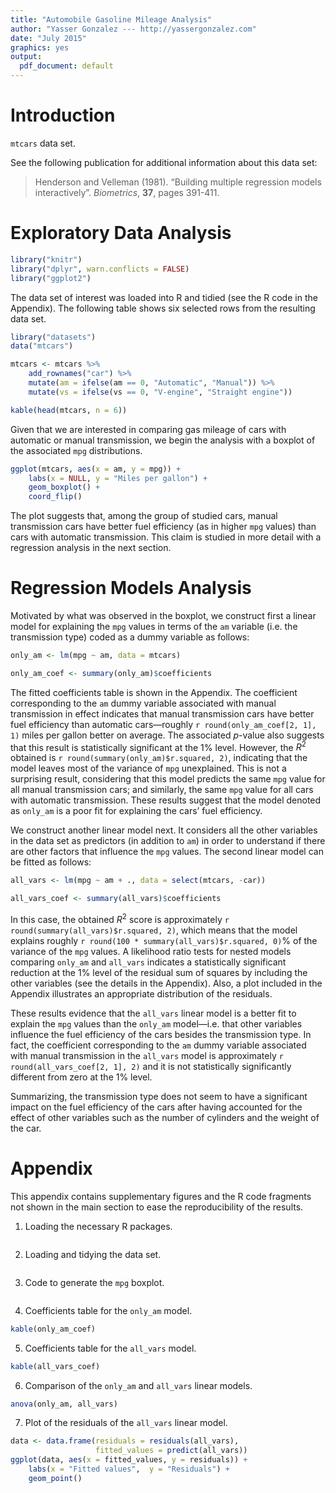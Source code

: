 ```yaml
---
title: "Automobile Gasoline Mileage Analysis"
author: "Yasser Gonzalez --- http://yassergonzalez.com"
date: "July 2015"
graphics: yes
output:
  pdf_document: default
---
```


# Introduction

`mtcars` data set.

See the following publication for additional information about this data set:

> Henderson and Velleman (1981). "Building multiple regression models 
> interactively". *Biometrics*, **37**, pages 391-411.

# Exploratory Data Analysis

```r
library("knitr")
library("dplyr", warn.conflicts = FALSE)
library("ggplot2")
```

The data set of interest was loaded into R and tidied (see the R code in 
the Appendix). The following table shows six selected rows from the 
resulting data set.

```r
library("datasets")
data("mtcars")

mtcars <- mtcars %>%
    add_rownames("car") %>%
    mutate(am = ifelse(am == 0, "Automatic", "Manual")) %>%
    mutate(vs = ifelse(vs == 0, "V-engine", "Straight engine"))

kable(head(mtcars, n = 6))
```

Given that we are interested in comparing gas mileage of cars with automatic 
or manual transmission, we begin the analysis with a boxplot of the 
associated `mpg` distributions.

```r
ggplot(mtcars, aes(x = am, y = mpg)) +
    labs(x = NULL, y = "Miles per gallon") +
    geom_boxplot() +
    coord_flip()
```

The plot suggests that, among the group of studied cars, manual transmission
cars have better fuel efficiency (as in higher `mpg` values) than cars with 
automatic transmission. This claim is studied in more detail with a regression 
analysis in the next section.

# Regression Models Analysis

Motivated by what was observed in the boxplot, we construct first a linear model for 
explaining the `mpg` values in terms of the `am` variable (i.e. the transmission type) 
coded as a dummy variable as follows:

```r
only_am <- lm(mpg ~ am, data = mtcars)
```

```r
only_am_coef <- summary(only_am)$coefficients
```

The fitted coefficients table is shown in the Appendix. The coefficient 
corresponding to the `am` dummy variable associated with manual transmission 
in effect indicates that manual transmission cars have better fuel efficiency 
than automatic cars---roughly `r round(only_am_coef[2, 1], 1)` miles per gallon 
better on average. The associated $p$-value also suggests that this result is 
statistically significant at the 1% level. However, the $R^2$ obtained is 
`r round(summary(only_am)$r.squared, 2)`, indicating that the model leaves
most of the variance of `mpg` unexplained. This is not a surprising result, 
considering that this model predicts the same `mpg` value for all manual 
transmission cars; and similarly, the same `mpg` value for all cars 
with automatic transmission. These results suggest that the model denoted as 
`only_am` is a poor fit for explaining the cars' fuel efficiency.

We construct another linear model next. It considers all the other variables 
in the data set as predictors (in addition to `am`) in order to understand 
if there are other factors that influence the `mpg` values. The second linear 
model can be fitted as follows:

```r
all_vars <- lm(mpg ~ am + ., data = select(mtcars, -car))
```

```r
all_vars_coef <- summary(all_vars)$coefficients
```

In this case, the obtained $R^2$ score is approximately 
`r round(summary(all_vars)$r.squared, 2)`, which means that the model explains 
roughly `r round(100 * summary(all_vars)$r.squared, 0)`% of the variance of 
the `mpg` values. A likelihood ratio tests for nested 
models comparing `only_am` and `all_vars` indicates a statistically
significant reduction at the 1\% level of the residual sum of squares
by including the other variables (see the details in the Appendix). 
Also, a plot included in the Appendix illustrates an appropriate 
distribution of the residuals. 

These results evidence that the `all_vars` linear model is a better fit 
to explain the `mpg` values than the `only_am` model---i.e. that other 
variables influence the fuel efficiency of the cars besides the transmission 
type. In fact, the coefficient corresponding to the `am` dummy variable 
associated with manual transmission in the `all_vars` model is approximately 
`r round(all_vars_coef[2, 1], 2)` and it is not statistically significantly
different from zero at the 1\% level. 

Summarizing, the transmission type does not seem to have a significant impact 
on the fuel efficiency of the cars after having accounted for the effect of 
other variables such as the number of cylinders and the weight of the car.

# Appendix

This appendix contains supplementary figures and the R code fragments not shown 
in the main section to ease the reproducibility of the results.

1. Loading the necessary R packages.

```r
```

2. Loading and tidying the data set.

```r
```

3. Code to generate the `mpg` boxplot.

```r
```

4. Coefficients table for the `only_am` model.

```r
kable(only_am_coef)
```

5. Coefficients table for the `all_vars` model.

```r
kable(all_vars_coef)
```

6. Comparison of the `only_am` and `all_vars` linear models.

```r
anova(only_am, all_vars)
```

7. Plot of the residuals of the `all_vars` linear model.

```r
data <- data.frame(residuals = residuals(all_vars),
                   fitted_values = predict(all_vars))
ggplot(data, aes(x = fitted_values, y = residuals)) +
    labs(x = "Fitted values",  y = "Residuals") +
    geom_point()
```
